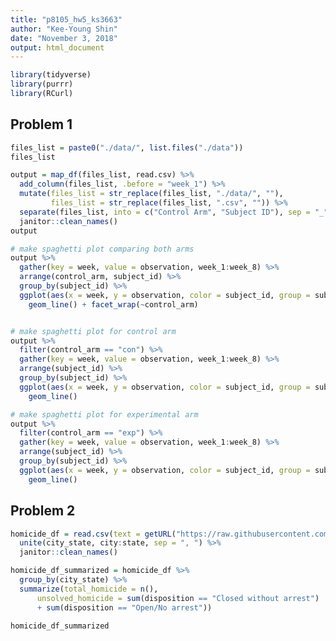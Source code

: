 ```yaml
---
title: "p8105_hw5_ks3663"
author: "Kee-Young Shin"
date: "November 3, 2018"
output: html_document
---
```


```r
library(tidyverse)
library(purrr)
library(RCurl)

```

## Problem 1
```r

files_list = paste0("./data/", list.files("./data"))
files_list

output = map_df(files_list, read.csv) %>% 
  add_column(files_list, .before = "week_1") %>% 
  mutate(files_list = str_replace(files_list, "./data/", ""),
         files_list = str_replace(files_list, ".csv", "")) %>% 
  separate(files_list, into = c("Control Arm", "Subject ID"), sep = "_") %>% 
  janitor::clean_names()
output

```

```r
# make spaghetti plot comparing both arms 
output %>% 
  gather(key = week, value = observation, week_1:week_8) %>% 
  arrange(control_arm, subject_id) %>% 
  group_by(subject_id) %>% 
  ggplot(aes(x = week, y = observation, color = subject_id, group = subject_id)) + 
    geom_line() + facet_wrap(~control_arm)


# make spaghetti plot for control arm
output %>% 
  filter(control_arm == "con") %>% 
  gather(key = week, value = observation, week_1:week_8) %>% 
  arrange(subject_id) %>% 
  group_by(subject_id) %>% 
  ggplot(aes(x = week, y = observation, color = subject_id, group = subject_id)) + 
    geom_line()

# make spaghetti plot for experimental arm
output %>% 
  filter(control_arm == "exp") %>% 
  gather(key = week, value = observation, week_1:week_8) %>% 
  arrange(subject_id) %>% 
  group_by(subject_id) %>% 
  ggplot(aes(x = week, y = observation, color = subject_id, group = subject_id)) + 
    geom_line()
```

## Problem 2
```r
homicide_df = read.csv(text = getURL("https://raw.githubusercontent.com/washingtonpost/data-homicides/master/homicide-data.csv")) %>% 
  unite(city_state, city:state, sep = ", ") %>% 
  janitor::clean_names()

homicide_df_summarized = homicide_df %>% 
  group_by(city_state) %>% 
  summarize(total_homicide = n(),
      unsolved_homicide = sum(disposition == "Closed without arrest") 
      + sum(disposition == "Open/No arrest"))

homicide_df_summarized

```

```r

```

